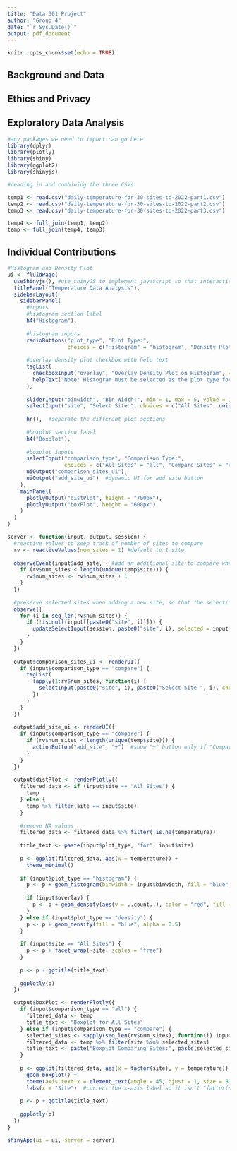 ```yaml
---
title: "Data 301 Project"
author: "Group 4"
date: "`r Sys.Date()`"
output: pdf_document
---
```


```r
knitr::opts_chunk$set(echo = TRUE)
```

## Background and Data

## Ethics and Privacy

## Exploratory Data Analysis

```r

#any packages we need to import can go here
library(dplyr)
library(plotly)
library(shiny)
library(ggplot2)
library(shinyjs)
```

```r
#reading in and combining the three CSVs

temp1 <- read.csv("daily-temperature-for-30-sites-to-2022-part1.csv")
temp2 <- read.csv("daily-temperature-for-30-sites-to-2022-part2.csv")
temp3 <- read.csv("daily-temperature-for-30-sites-to-2022-part3.csv")

temp4 <- full_join(temp1, temp2)
temp <- full_join(temp4, temp3)
```

## Individual Contributions
```r
#Histogram and Density Plot
ui <- fluidPage(
  useShinyjs(), #use shinyJS to implement javascript so that interactive and dynamic UI elements can be added to the Shiny app
  titlePanel("Temperature Data Analysis"),
  sidebarLayout(
    sidebarPanel(
      #inputs
      #histogram section label
      h4("Histogram"),
      
      #histogram inputs
      radioButtons("plot_type", "Plot Type:",
                   choices = c("Histogram" = "histogram", "Density Plot" = "density")),
      
      #overlay density plot checkbox with help text
      tagList(
        checkboxInput("overlay", "Overlay Density Plot on Histogram", value = FALSE),
        helpText("Note: Histogram must be selected as the plot type for the density overlay to work.")
      ),
      
      sliderInput("binwidth", "Bin Width:", min = 1, max = 5, value = 1),
      selectInput("site", "Select Site:", choices = c("All Sites", unique(temp$site))),
      
      hr(),  #separate the different plot sections
      
      #boxplot section label
      h4("Boxplot"),
      
      #boxplot inputs
      selectInput("comparison_type", "Comparison Type:",
                  choices = c("All Sites" = "all", "Compare Sites" = "compare")),
      uiOutput("comparison_sites_ui"),
      uiOutput("add_site_ui")  #dynamic UI for add site button
    ),
    mainPanel(
      plotlyOutput("distPlot", height = "700px"), 
      plotlyOutput("boxPlot", height = "600px")   
    )
  )
)

server <- function(input, output, session) {
  #reactive values to keep track of number of sites to compare
  rv <- reactiveValues(num_sites = 1) #default to 1 site
  
  observeEvent(input$add_site, { #add an additional site to compare when the "+" button is pressed
    if (rv$num_sites < length(unique(temp$site))) {
      rv$num_sites <- rv$num_sites + 1
    }
  })
  
  #preserve selected sites when adding a new site, so that the selections dont reset when you press "+"
  observe({
    for (i in seq_len(rv$num_sites)) {
      if (!is.null(input[[paste0("site", i)]])) {
        updateSelectInput(session, paste0("site", i), selected = input[[paste0("site", i)]])
      }
    }
  })
  
  output$comparison_sites_ui <- renderUI({
    if (input$comparison_type == "compare") {
      tagList(
        lapply(1:rv$num_sites, function(i) {
          selectInput(paste0("site", i), paste0("Select Site ", i), choices = unique(temp$site))
        })
      )
    }
  })
  
  output$add_site_ui <- renderUI({
    if (input$comparison_type == "compare") {
      if (rv$num_sites < length(unique(temp$site))) {
        actionButton("add_site", "+")  #show "+" button only if "Compare Sites" is selected
      }
    }
  })
  
  output$distPlot <- renderPlotly({
    filtered_data <- if (input$site == "All Sites") {
      temp
    } else {
      temp %>% filter(site == input$site)
    }
    
    #remove NA values
    filtered_data <- filtered_data %>% filter(!is.na(temperature))
    
    title_text <- paste(input$plot_type, "for", input$site)
    
    p <- ggplot(filtered_data, aes(x = temperature)) + 
      theme_minimal()
    
    if (input$plot_type == "histogram") {
      p <- p + geom_histogram(binwidth = input$binwidth, fill = "blue", alpha = 0.7)
      
      if (input$overlay) {
        p <- p + geom_density(aes(y = ..count..), color = "red", fill = NA, size = 1)
      }
    } else if (input$plot_type == "density") {
      p <- p + geom_density(fill = "blue", alpha = 0.5)
    }
    
    if (input$site == "All Sites") {
      p <- p + facet_wrap(~site, scales = "free")
    }
    
    p <- p + ggtitle(title_text)
    
    ggplotly(p)
  })

  output$boxPlot <- renderPlotly({
    if (input$comparison_type == "all") {
      filtered_data <- temp
      title_text <- "Boxplot for All Sites"
    } else if (input$comparison_type == "compare") {
      selected_sites <- sapply(seq_len(rv$num_sites), function(i) input[[paste0("site", i)]])
      filtered_data <- temp %>% filter(site %in% selected_sites)
      title_text <- paste("Boxplot Comparing Sites:", paste(selected_sites, collapse = ", "))
    }
    
    p <- ggplot(filtered_data, aes(x = factor(site), y = temperature)) +
      geom_boxplot() +
      theme(axis.text.x = element_text(angle = 45, hjust = 1, size = 8)) +  #rotate labels and reduce size
      labs(x = "Site")  #correct the x-axis label so it isn't "factor(site)"
    
    p <- p + ggtitle(title_text)
    
    ggplotly(p)
  })
}

shinyApp(ui = ui, server = server)
```


